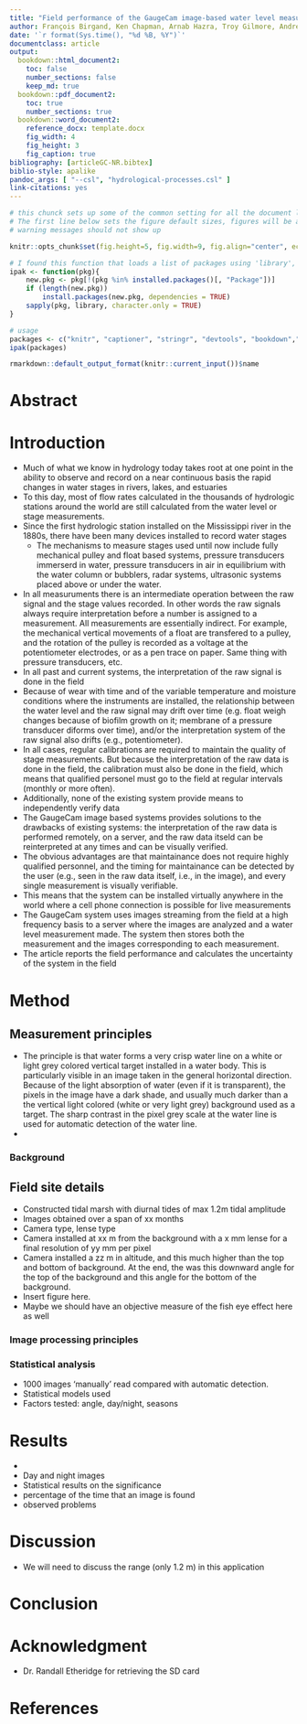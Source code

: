 ```yaml
---
title: "Field performance of the GaugeCam image-based water level measurement system"
author: François Birgand, Ken Chapman, Arnab Hazra, Troy Gilmore, Andrew Brown, Ana-Maria Staicu
date: '`r format(Sys.time(), "%d %B, %Y")`'
documentclass: article
output: 
  bookdown::html_document2:
    toc: false
    number_sections: false
    keep_md: true
  bookdown::pdf_document2:
    toc: true
    number_sections: true
  bookdown::word_document2:
    reference_docx: template.docx
    fig_width: 4
    fig_height: 3
    fig_caption: true
bibliography: [articleGC-NR.bibtex]
biblio-style: apalike
pandoc_args: [ "--csl", "hydrological-processes.csl" ]
link-citations: yes
---
```


```r
# this chunck sets up some of the common setting for all the document later on.
# The first line below sets the figure default sizes, figures will be aligned, that the R code does not appear (echo=FALSE), and that the 
# warning messages should not show up

knitr::opts_chunk$set(fig.height=5, fig.width=9, fig.align="center", echo = FALSE, warning=FALSE)

# I found this function that loads a list of packages using 'library', and installs them if they are not installed. 
ipak <- function(pkg){
    new.pkg <- pkg[!(pkg %in% installed.packages()[, "Package"])]
    if (length(new.pkg)) 
        install.packages(new.pkg, dependencies = TRUE)
    sapply(pkg, library, character.only = TRUE)
}

# usage
packages <- c("knitr", "captioner", "stringr", "devtools", "bookdown","kableExtra")
ipak(packages)
```

```r
rmarkdown::default_output_format(knitr::current_input())$name
```

# Abstract

# Introduction

- Much of what we know in hydrology today takes root at one point in the ability to observe and record on a near continuous basis the rapid changes in water stages in rivers, lakes, and estuaries
- To this day, most of flow rates calculated in the thousands of hydrologic stations around the world are still calculated from the water level or stage measurements.
- Since the first hydrologic station installed on the Mississippi river in the 1880s, there have been many devices installed to record water stages
    - The mechanisms to measure stages used until now include fully mechanical pulley and float based systems, pressure transducers immerserd in water, pressure transducers in air in equilibrium with the water column or bubblers, radar systems, ultrasonic systems placed above or under the water. 
- In all measuruments there is an intermediate operation between the raw signal and the stage values recorded. In other words the raw signals always require interpretation before a number is assigned to a measurement.  All measurements are essentially indirect. For example, the mechanical vertical movements of a float are transfered to a pulley, and the rotation of the pulley is recorded as a voltage at the potentiometer electrodes, or as a pen trace on paper. Same thing with pressure transducers, etc.
- In all past and current systems, the interpretation of the raw signal is done in the field
- Because of wear with time and of the variable temperature and moisture conditions where the instruments are installed, the relationship between the water level and the raw signal may drift over time (e.g. float weigh changes because of biofilm growth on it; membrane of a pressure transducer diforms over time), and/or the interpretation system of the raw signal also drifts (e.g., potentiometer).
- In all cases, regular calibrations are required to maintain the quality of stage measurements. But because the interpretation of the raw data is done in the field, the calibration must also be done in the field, which means that qualified personel must go to the field at regular intervals (monthly or more often).
- Additionally, none of the existing system provide means to independently verify data
- The GaugeCam image based systems provides solutions to the drawbacks of existing systems: the interpretation of the raw data is performed remotely, on a server, and the raw data itseld can be reinterpreted at any times and can be visually verified. 
- The obvious advantages are that maintainance does not require highly qualified personnel, and the timing for maintainance can be detected by the user (e.g., seen in the raw data itself, i.e., in the image), and every single measurement is visually verifiable. 
- This means that the system can be installed virtually anywhere in the world where a cell phone connection is possible for live measurements
- The GaugeCam system uses images streaming from the field at a high frequency basis to a server where the images are analyzed and a water level measurement made. The system then stores both the measurement and the images corresponding to each measurement.
- The article reports the field performance and calculates the uncertainty of the system in the field

# Method

## Measurement principles

- The principle is that water forms a very crisp water line on a white or light grey colored vertical target installed in a water body. This is particularly visible in an image taken in the general horizontal direction.  Because of the light absorption of water (even if it is transparent), the pixels in the image have a dark shade, and usually much darker than a the vertical light colored (white or very light grey) background used as a target. The sharp contrast in the pixel grey scale at the water line is used for automatic detection of the water line.
- 



### Background 

## Field site details

- Constructed tidal marsh with diurnal tides of max 1.2m tidal amplitude
- Images obtained over a span of xx months
- Camera type, lense type
- Camera installed at xx m from the background with a x mm lense for a final resolution of yy mm per pixel
- Camera installed a zz m in altitude, and this much higher than the top and bottom of background. At the end, the was this downward angle for the top of the background and this angle for the bottom of the background.
- Insert figure here.
- Maybe we should have an objective measure of the fish eye effect here as well



### Image processing principles

### Statistical analysis

- 1000 images 'manually' read compared with automatic detection.
- Statistical models used
- Factors tested: angle, day/night, seasons

# Results

- 
- Day and night images
- Statistical results on the significance 
- percentage of the time that an image is found
- observed problems

# Discussion

- We will need to discuss the range (only 1.2 m) in this application

# Conclusion

# Acknowledgment

- Dr. Randall Etheridge for retrieving the SD card

# References



